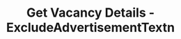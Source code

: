 ---
title: "Get Vacancy Details - ExcludeAdvertisementTextn"
openapiapi: "GET /{recruiting_customer_id}/vacancies/Roti-1"
sidebarTitle: "Get Vacancy Details - ExcludeAdvertisementText"
description: "This endpoint returns a vacancy details excluding the advertisement text."
---